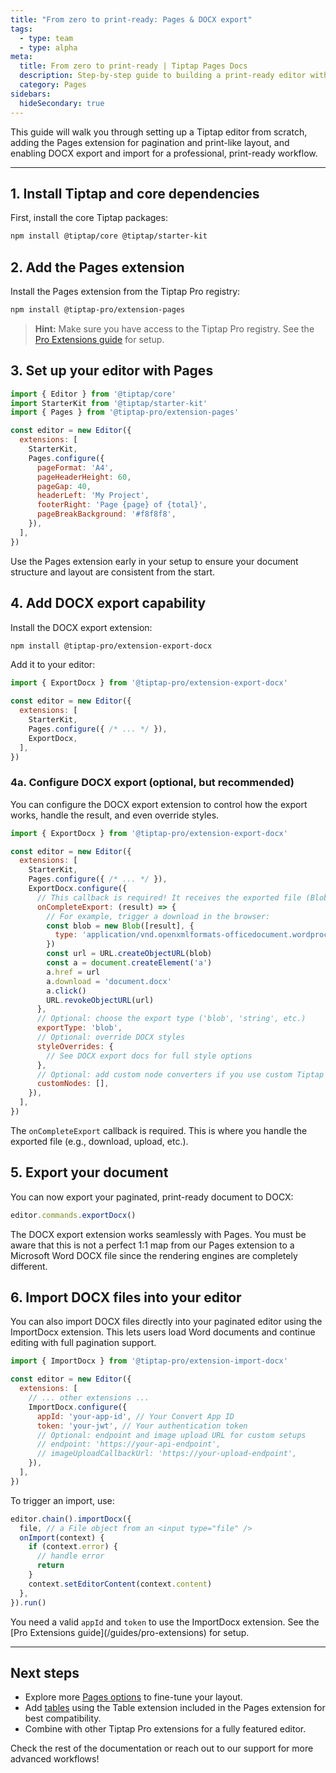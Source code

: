 ```yaml
---
title: "From zero to print-ready: Pages & DOCX export"
tags:
  - type: team
  - type: alpha
meta:
  title: From zero to print-ready | Tiptap Pages Docs
  description: Step-by-step guide to building a print-ready editor with Tiptap, Pages, and DOCX export.
  category: Pages
sidebars:
  hideSecondary: true
---
```



This guide will walk you through setting up a Tiptap editor from scratch, adding the Pages extension for pagination and print-like layout, and enabling DOCX export and import for a professional, print-ready workflow.

<CodeDemo isPro src="https://deploy-preview-369--tiptap-pro.netlify.app/preview/extensions/pagesimportexportdocx" />

---

## 1. Install Tiptap and core dependencies

First, install the core Tiptap packages:

```bash
npm install @tiptap/core @tiptap/starter-kit
```

## 2. Add the Pages extension

Install the Pages extension from the Tiptap Pro registry:

```bash
npm install @tiptap-pro/extension-pages
```

> **Hint:** Make sure you have access to the Tiptap Pro registry. See the [Pro Extensions guide](/guides/pro-extensions) for setup.

## 3. Set up your editor with Pages

```js
import { Editor } from '@tiptap/core'
import StarterKit from '@tiptap/starter-kit'
import { Pages } from '@tiptap-pro/extension-pages'

const editor = new Editor({
  extensions: [
    StarterKit,
    Pages.configure({
      pageFormat: 'A4',
      pageHeaderHeight: 60,
      pageGap: 40,
      headerLeft: 'My Project',
      footerRight: 'Page {page} of {total}',
      pageBreakBackground: '#f8f8f8',
    }),
  ],
})
```

<Callout title="Best practice" variant="info">
  Use the Pages extension early in your setup to ensure your document structure and layout are consistent from the start.
</Callout>

## 4. Add DOCX export capability

Install the DOCX export extension:

```bash
npm install @tiptap-pro/extension-export-docx
```

Add it to your editor:

```js
import { ExportDocx } from '@tiptap-pro/extension-export-docx'

const editor = new Editor({
  extensions: [
    StarterKit,
    Pages.configure({ /* ... */ }),
    ExportDocx,
  ],
})
```

### 4a. Configure DOCX export (optional, but recommended)

You can configure the DOCX export extension to control how the export works, handle the result, and even override styles.

```js
import { ExportDocx } from '@tiptap-pro/extension-export-docx'

const editor = new Editor({
  extensions: [
    StarterKit,
    Pages.configure({ /* ... */ }),
    ExportDocx.configure({
      // This callback is required! It receives the exported file (Blob, string, etc.)
      onCompleteExport: (result) => {
        // For example, trigger a download in the browser:
        const blob = new Blob([result], {
          type: 'application/vnd.openxmlformats-officedocument.wordprocessingml.document',
        })
        const url = URL.createObjectURL(blob)
        const a = document.createElement('a')
        a.href = url
        a.download = 'document.docx'
        a.click()
        URL.revokeObjectURL(url)
      },
      // Optional: choose the export type ('blob', 'string', etc.)
      exportType: 'blob',
      // Optional: override DOCX styles
      styleOverrides: {
        // See DOCX export docs for full style options
      },
      // Optional: add custom node converters if you use custom Tiptap nodes
      customNodes: [],
    }),
  ],
})
```

<Callout title="Tip">
  The <code>onCompleteExport</code> callback is required. This is where you handle the exported file (e.g., download, upload, etc.).
</Callout>

## 5. Export your document

You can now export your paginated, print-ready document to DOCX:

```js
editor.commands.exportDocx()
```

<Callout title="Hint">
  The DOCX export extension works seamlessly with Pages. You must be aware that this is not a perfect 1:1 map from our Pages extension to a Microsoft Word DOCX file since the rendering engines are completely different.
</Callout>

## 6. Import DOCX files into your editor

You can also import DOCX files directly into your paginated editor using the ImportDocx extension. This lets users load Word documents and continue editing with full pagination support.

```js
import { ImportDocx } from '@tiptap-pro/extension-import-docx'

const editor = new Editor({
  extensions: [
    // ... other extensions ...
    ImportDocx.configure({
      appId: 'your-app-id', // Your Convert App ID
      token: 'your-jwt', // Your authentication token
      // Optional: endpoint and image upload URL for custom setups
      // endpoint: 'https://your-api-endpoint',
      // imageUploadCallbackUrl: 'https://your-upload-endpoint',
    }),
  ],
})
```

To trigger an import, use:

```js
editor.chain().importDocx({
  file, // a File object from an <input type="file" />
  onImport(context) {
    if (context.error) {
      // handle error
      return
    }
    context.setEditorContent(context.content)
  },
}).run()
```

<Callout title="Tip">
  You need a valid <code>appId</code> and <code>token</code> to use the ImportDocx extension. See the [Pro Extensions guide](/guides/pro-extensions) for setup.
</Callout>

---

## Next steps
- Explore more [Pages options](/pages/core-concepts/options) to fine-tune your layout.
- Add [tables](/pages/core-concepts/limitations#tables) using the Table extension included in the Pages extension for best compatibility.
- Combine with other Tiptap Pro extensions for a fully featured editor.

<Callout title="Need help?">
  Check the rest of the documentation or reach out to our support for more advanced workflows!
</Callout> 